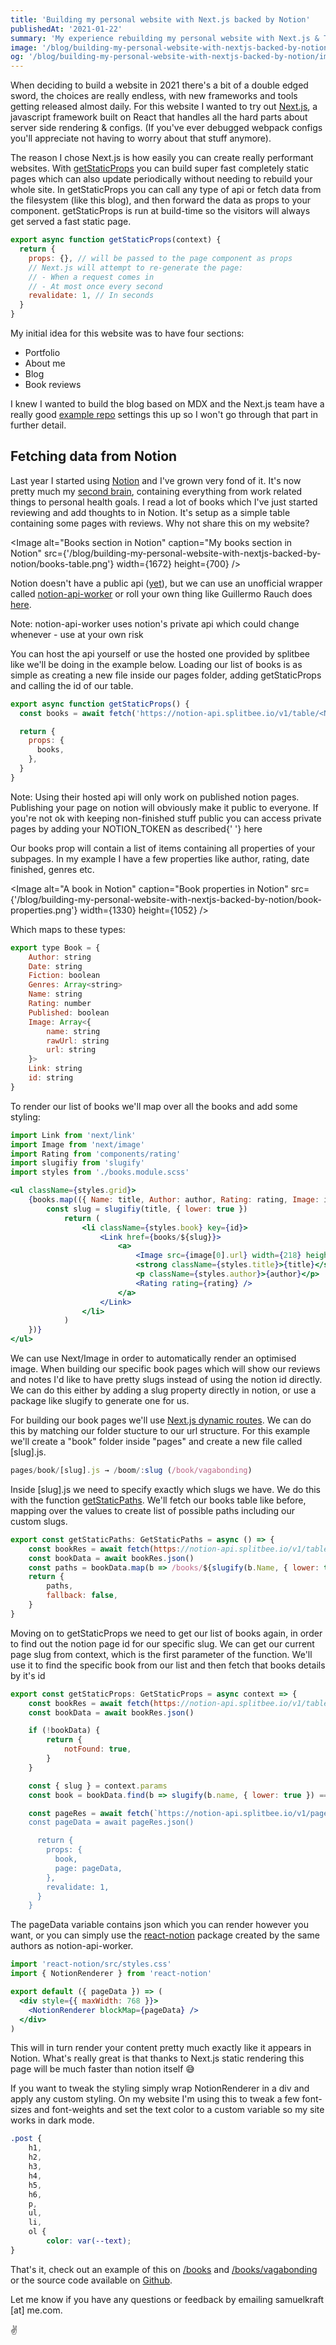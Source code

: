 ```yaml
---
title: 'Building my personal website with Next.js backed by Notion'
publishedAt: '2021-01-22'
summary: 'My experience rebuilding my personal website with Next.js & Typescript backed by Notion'
image: '/blog/building-my-personal-website-with-nextjs-backed-by-notion/image.png'
og: '/blog/building-my-personal-website-with-nextjs-backed-by-notion/image.png'
---
```


When deciding to build a website in 2021 there's a bit of a double edged sword, the choices are really endless, with new frameworks and tools getting released almost daily. For this website I wanted to try out [Next.js](https://nextjs.org), a javascript framework built on React that handles all the hard parts about server side rendering & configs. (If you've ever debugged webpack configs you'll appreciate not having to worry about that stuff anymore).

The reason I chose Next.js is how easily you can create really performant websites. With [getStaticProps](https://nextjs.org/docs/basic-features/data-fetching#getstaticprops-static-generation) you can build super fast completely static pages which can also update periodically without needing to rebuild your whole site. In getStaticProps you can call any type of api or fetch data from the filesystem (like this blog), and then forward the data as props to your component. getStaticProps is run at build-time so the visitors will always get served a fast static page.

```js
export async function getStaticProps(context) {
  return {
    props: {}, // will be passed to the page component as props
    // Next.js will attempt to re-generate the page:
    // - When a request comes in
    // - At most once every second
    revalidate: 1, // In seconds
  }
}
```

My initial idea for this website was to have four sections:

- Portfolio
- About me
- Blog
- Book reviews

I knew I wanted to build the blog based on MDX and the Next.js team have a really good [example repo](https://github.com/vercel/next.js/tree/canary/examples/with-mdx-remote) settings this up so I won't go through that part in further detail.

## Fetching data from Notion

Last year I started using [Notion](https://www.notion.so/) and I've grown very fond of it. It's now pretty much my [second brain](https://email.aliabdaal.com/issues/how-to-build-a-second-brain-271393), containing everything from work related things to personal health goals. I read a lot of books which I've just started reviewing and add thoughts to in Notion. It's setup as a simple table containing some pages with reviews. Why not share this on my website?

<Image
  alt="Books section in Notion"
  caption="My books section in Notion"
  src={'/blog/building-my-personal-website-with-nextjs-backed-by-notion/books-table.png'}
  width={1672}
  height={700}
/>

Notion doesn't have a public api ([yet](https://www.notion.so/api-beta)), but we can use an unofficial wrapper called [notion-api-worker](https://github.com/splitbee/notion-api-worker) or roll your own thing like Guillermo Rauch does [here](https://github.com/rauchg/blog/blob/master/lib/notion.js).

<Warning>Note: notion-api-worker uses notion's private api which could change whenever - use at your own risk</Warning>

You can host the api yourself or use the hosted one provided by splitbee like we'll be doing in the example below. Loading our list of books is as simple as creating a new file inside our pages folder, adding getStaticProps and calling the id of our table.

```jsx
export async function getStaticProps() {
  const books = await fetch('https://notion-api.splitbee.io/v1/table/<NOTION_TABLE_ID>').then(res => res.json())

  return {
    props: {
      books,
    },
  }
}
```

<Warning>
  Note: Using their hosted api will only work on published notion pages. Publishing your page on notion will obviously make it public to
  everyone. If you're not ok with keeping non-finished stuff public you can access private pages by adding your NOTION_TOKEN as described{' '}
  <Link href="https://github.com/splitbee/notion-api-worker#authentication-for-private-pages">here</Link>
</Warning>

Our books prop will contain a list of items containing all properties of your subpages. In my example I have a few properties like author, rating, date finished, genres etc.

<Image
  alt="A book in Notion"
  caption="Book properties in Notion"
  src={'/blog/building-my-personal-website-with-nextjs-backed-by-notion/book-properties.png'}
  width={1330}
  height={1052}
/>

Which maps to these types:

```jsx
export type Book = {
    Author: string
    Date: string
    Fiction: boolean
    Genres: Array<string>
    Name: string
    Rating: number
    Published: boolean
    Image: Array<{
        name: string
        rawUrl: string
        url: string
    }>
    Link: string
    id: string
}
```

To render our list of books we'll map over all the books and add some styling:

```jsx
import Link from 'next/link'
import Image from 'next/image'
import Rating from 'components/rating'
import slugifiy from 'slugify'
import styles from './books.module.scss'

<ul className={styles.grid}>
    {books.map(({ Name: title, Author: author, Rating: rating, Image: image, id }) => {
        const slug = slugifiy(title, { lower: true })
            return (
                <li className={styles.book} key={id}>
                    <Link href={books/${slug}}>
                        <a>
                            <Image src={image[0].url} width={218} height={328} className={styles.cover} />
                            <strong className={styles.title}>{title}</strong>
                            <p className={styles.author}>{author}</p>
                            <Rating rating={rating} />
                        </a>
                    </Link>
                </li>
            )
    })}
</ul>
```

We can use Next/Image in order to automatically render an optimised image. When building our specific book pages which will show our reviews and notes I'd like to have pretty slugs instead of using the notion id directly. We can do this either by adding a slug property directly in notion, or use a package like slugify to generate one for us.

For building our book pages we'll use [Next.js dynamic routes](https://nextjs.org/docs/routing/dynamic-routes). We can do this by matching our folder stucture to our url structure. For this example we'll create a "book" folder inside "pages" and create a new file called [slug].js.

```jsx
pages/book/[slug].js → /boom/:slug (/book/vagabonding)
```

Inside [slug].js we need to specify exactly which slugs we have. We do this with the function [getStaticPaths](https://nextjs.org/docs/basic-features/data-fetching#getstaticpaths-static-generation). We'll fetch our books table like before, mapping over the values to create list of possible paths including our custom slugs.

```jsx
export const getStaticPaths: GetStaticPaths = async () => {
    const bookRes = await fetch(https://notion-api.splitbee.io/v1/table/[NOTION_TABLE_ID])
    const bookData = await bookRes.json()
    const paths = bookData.map(b => /books/${slugify(b.Name, { lower: true })})
    return {
        paths,
        fallback: false,
    }
}
```

Moving on to getStaticProps we need to get our list of books again, in order to find out the notion page id for our specific slug. We can get our current page slug from context, which is the first parameter of the function. We'll use it to find the specific book from our list and then fetch that books details by it's id

```jsx
export const getStaticProps: GetStaticProps = async context => {
    const bookRes = await fetch(https://notion-api.splitbee.io/v1/table/[NOTION_TABLE_ID])
    const bookData = await bookRes.json()

    if (!bookData) {
        return {
            notFound: true,
        }
    }

    const { slug } = context.params
    const book = bookData.find(b => slugify(b.name, { lower: true }) === slug)

    const pageRes = await fetch(`https://notion-api.splitbee.io/v1/page/${book.id}
    const pageData = await pageRes.json()

      return {
        props: {
          book,
          page: pageData,
        },
        revalidate: 1,
      }
    }
```

The pageData variable contains json which you can render however you want, or you can simply use the [react-notion](https://github.com/splitbee/react-notion) package created by the same authors as notion-api-worker.

```jsx
import 'react-notion/src/styles.css'
import { NotionRenderer } from 'react-notion'

export default ({ pageData }) => (
  <div style={{ maxWidth: 768 }}>
    <NotionRenderer blockMap={pageData} />
  </div>
)
```

This will in turn render your content pretty much exactly like it appears in Notion. What's really great is that thanks to Next.js static rendering this page will be much faster than notion itself 😅

If you want to tweak the styling simply wrap NotionRenderer in a div and apply any custom styling. On my website I'm using this to tweak a few font-sizes and font-weights and set the text color to a custom variable so my site works in dark mode.

```css
.post {
    h1,
    h2,
    h3,
    h4,
    h5,
    h6,
    p,
    ul,
    li,
    ol {
        color: var(--text);
}
```

That's it, check out an example of this on [/books](/books) and [/books/vagabonding](/books/vagabonding) or the source code available on [Github](https://github.com/samuelkraft/samuelkraft-next).

Let me know if you have any questions or feedback by emailing samuelkraft [at] me.com.

✌️
